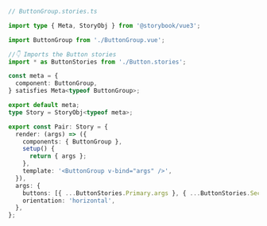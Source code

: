 ```ts
// ButtonGroup.stories.ts

import type { Meta, StoryObj } from '@storybook/vue3';

import ButtonGroup from './ButtonGroup.vue';

//👇 Imports the Button stories
import * as ButtonStories from './Button.stories';

const meta = {
  component: ButtonGroup,
} satisfies Meta<typeof ButtonGroup>;

export default meta;
type Story = StoryObj<typeof meta>;

export const Pair: Story = {
  render: (args) => ({
    components: { ButtonGroup },
    setup() {
      return { args };
    },
    template: '<ButtonGroup v-bind="args" />',
  }),
  args: {
    buttons: [{ ...ButtonStories.Primary.args }, { ...ButtonStories.Secondary.args }],
    orientation: 'horizontal',
  },
};
```
